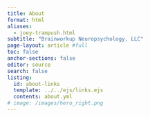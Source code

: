 ```yaml
---
title: About
format: html
aliases:
  - joey-trampush.html
subtitle: "Brainworkup Neuropsychology, LLC"
page-layout: article #full
toc: false
anchor-sections: false
editor: source
search: false
listing:
  id: about-links
  template: ../../ejs/links.ejs
  contents: about.yml
# image: /images/hero_right.png
---
```


::: {#about-links .column-screen-inset-right style="max-width: 850px;"}
:::


